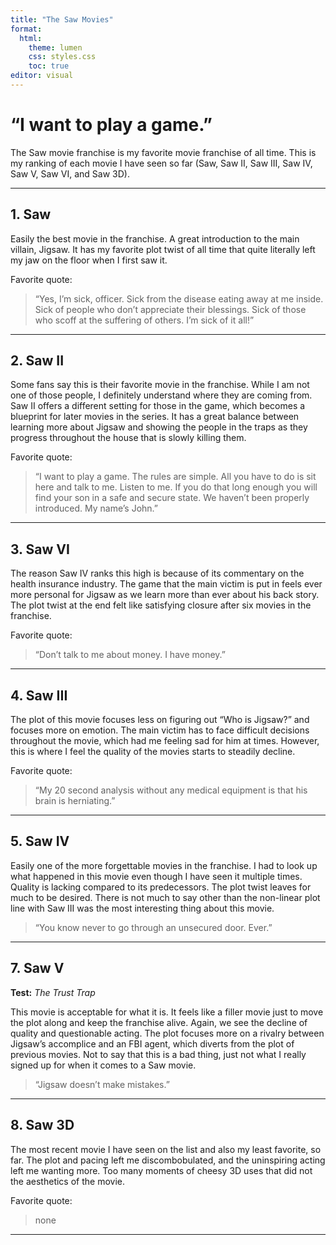 ```yaml
---
title: "The Saw Movies"
format:
  html:
    theme: lumen
    css: styles.css
    toc: true
editor: visual
---
```


# "I want to play a game."

The Saw movie franchise is my favorite movie franchise of all time. This is my ranking of each movie I have seen so far (Saw, Saw II, Saw III, Saw IV, Saw V, Saw VI, and Saw 3D).

------------------------------------------------------------------------

## 1. Saw

Easily the best movie in the franchise. A great introduction to the main villain, Jigsaw. It has my favorite plot twist of all time that quite literally left my jaw on the floor when I first saw it.

Favorite quote:

> "Yes, I'm sick, officer. Sick from the disease eating away at me inside. Sick of people who don't appreciate their blessings. Sick of those who scoff at the suffering of others. I'm sick of it all!"

------------------------------------------------------------------------

## 2. Saw II

Some fans say this is their favorite movie in the franchise. While I am not one of those people, I definitely understand where they are coming from. Saw II offers a different setting for those in the game, which becomes a blueprint for later movies in the series. It has a great balance between learning more about Jigsaw and showing the people in the traps as they progress throughout the house that is slowly killing them.

Favorite quote:

> "I want to play a game. The rules are simple. All you have to do is sit here and talk to me. Listen to me. If you do that long enough you will find your son in a safe and secure state. We haven't been properly introduced. My name's John."

------------------------------------------------------------------------

## 3. Saw VI

The reason Saw IV ranks this high is because of its commentary on the health insurance industry. The game that the main victim is put in feels ever more personal for Jigsaw as we learn more than ever about his back story. The plot twist at the end felt like satisfying closure after six movies in the franchise.

Favorite quote:

> "Don't talk to me about money. I have money."

------------------------------------------------------------------------

## 4. Saw III

The plot of this movie focuses less on figuring out "Who is Jigsaw?" and focuses more on emotion. The main victim has to face difficult decisions throughout the movie, which had me feeling sad for him at times. However, this is where I feel the quality of the movies starts to steadily decline.

Favorite quote:

> "My 20 second analysis without any medical equipment is that his brain is herniating."

------------------------------------------------------------------------

## 5. Saw IV 

Easily one of the more forgettable movies in the franchise. I had to look up what happened in this movie even though I have seen it multiple times. Quality is lacking compared to its predecessors. The plot twist leaves for much to be desired. There is not much to say other than the non-linear plot line with Saw III was the most interesting thing about this movie.

> "You know never to go through an unsecured door. Ever."

------------------------------------------------------------------------

## 7. Saw V 

**Test:** *The Trust Trap*

This movie is acceptable for what it is. It feels like a filler movie just to move the plot along and keep the franchise alive. Again, we see the decline of quality and questionable acting. The plot focuses more on a rivalry between Jigsaw's accomplice and an FBI agent, which diverts from the plot of previous movies. Not to say that this is a bad thing, just not what I really signed up for when it comes to a Saw movie.

> "Jigsaw doesn't make mistakes."

------------------------------------------------------------------------

## 8. Saw 3D

The most recent movie I have seen on the list and also my least favorite, so far. The plot and pacing left me discombobulated, and the uninspiring acting left me wanting more. Too many moments of cheesy 3D uses that did not the aesthetics of the movie.

Favorite quote:

> none

------------------------------------------------------------------------
